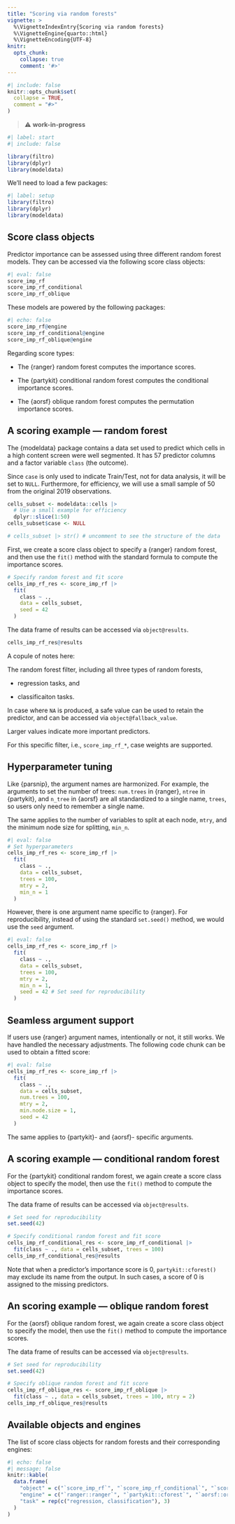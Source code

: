 ```yaml
---
title: "Scoring via random forests"
vignette: >
  %\VignetteIndexEntry{Scoring via random forests}
  %\VignetteEngine{quarto::html}
  %\VignetteEncoding{UTF-8}
knitr:
  opts_chunk:
    collapse: true
    comment: '#>'
---
```


```r
#| include: false
knitr::opts_chunk$set(
  collapse = TRUE,
  comment = "#>"
)
```

> ⚠️ **work-in-progress**

```r
#| label: start
#| include: false

library(filtro)
library(dplyr)
library(modeldata)
```

We'll need to load a few packages: 

```r
#| label: setup
library(filtro)
library(dplyr)
library(modeldata)
```

## Score class objects

Predictor importance can be assessed using three different random forest models. They can be accessed via the following score class objects:

```r
#| eval: false
score_imp_rf
score_imp_rf_conditional
score_imp_rf_oblique
```

These models are powered by the following packages:

```r
#| echo: false
score_imp_rf@engine
score_imp_rf_conditional@engine
score_imp_rf_oblique@engine
```

Regarding score types:

- The {ranger} random forest computes the importance scores.

- The {partykit} conditional random forest computes the conditional importance scores.

- The {aorsf} oblique random forest computes the permutation importance scores.

## A scoring example — random forest 

The {modeldata} package contains a data set used to predict which cells in a high content screen were well segmented. It has 57 predictor columns and a factor variable `class` (the outcome). 

Since `case` is only used to indicate Train/Test, not for data analysis, it will be set to `NULL`. Furthermore, for efficiency, we will use a small sample of 50 from the original 2019 observations.

```r
cells_subset <- modeldata::cells |> 
  # Use a small example for efficiency
  dplyr::slice(1:50)
cells_subset$case <- NULL

# cells_subset |> str() # uncomment to see the structure of the data
```

First, we create a score class object to specify a {ranger} random forest, and then use the `fit()` method with the standard formula to compute the importance scores.

```r
# Specify random forest and fit score
cells_imp_rf_res <- score_imp_rf |>
  fit(
    class ~ .,
    data = cells_subset, 
    seed = 42 
  )
```

The data frame of results can be accessed via `object@results`. 

```r
cells_imp_rf_res@results
```

A copule of notes here: 

The random forest filter, including all three types of random forests, 

- regression tasks, and

- classificaiton tasks.

In case where `NA` is produced, a safe value can be used to retain the predictor, and can be accessed via `object@fallback_value`. 

Larger values indicate more important predictors. 

For this specific filter, i.e., `score_imp_rf_*`, case weights are supported. 

## Hyperparameter tuning

Like {parsnip}, the argument names are harmonized. For example, the arguments to set the number of trees: `num.trees` in {ranger}, `ntree` in {partykit}, and `n_tree` in {aorsf} are all standardized to a single name, `trees`, so users only need to remember a single name. 

The same applies to the number of variables to split at each node, `mtry`, and the minimum node size for splitting, `min_n`.

```r
#| eval: false
# Set hyperparameters
cells_imp_rf_res <- score_imp_rf |>
  fit(
    class ~ .,
    data = cells_subset,     
    trees = 100, 
    mtry = 2,
    min_n = 1
  )
```

However, there is one argument name specific to {ranger}. For reproducibility, instead of using the standard `set.seed()` method, we would use the `seed` argument.

```r
#| eval: false
cells_imp_rf_res <- score_imp_rf |>
  fit(
    class ~ .,
    data = cells_subset,     
    trees = 100,
    mtry = 2,
    min_n = 1, 
    seed = 42 # Set seed for reproducibility
  )
```

## Seamless argument support

If users use {ranger} argument names, intentionally or not, it still works. We have handled the necessary adjustments. The following code chunk can be used to obtain a fitted score: 

```r
#| eval: false
cells_imp_rf_res <- score_imp_rf |>
  fit(
    class ~ .,
    data = cells_subset,     
    num.trees = 100,
    mtry = 2,
    min.node.size = 1, 
    seed = 42 
  )
```

The same applies to {partykit}- and {aorsf}- specific arguments. 

## A scoring example — conditional random forest 

For the {partykit} conditional random forest, we again create a score class object to specify the model, then use the `fit()` method to compute the importance scores.

The data frame of results can be accessed via `object@results`. 

```r
# Set seed for reproducibility
set.seed(42)

# Specify conditional random forest and fit score
cells_imp_rf_conditional_res <- score_imp_rf_conditional |>
  fit(class ~ ., data = cells_subset, trees = 100)
cells_imp_rf_conditional_res@results
```

Note that when a predictor’s importance score is 0, `partykit::cforest()` may exclude its name from the output. In such cases, a score of 0 is assigned to the missing predictors.

## An scoring example — oblique random forest 

For the {aorsf} oblique random forest, we again create a score class object to specify the model, then use the `fit()` method to compute the importance scores.

The data frame of results can be accessed via `object@results`. 

```r
# Set seed for reproducibility
set.seed(42)

# Specify oblique random forest and fit score
cells_imp_rf_oblique_res <- score_imp_rf_oblique |>
  fit(class ~ ., data = cells_subset, trees = 100, mtry = 2)
cells_imp_rf_oblique_res@results
```

## Available objects and engines

The list of score class objects for random forests and their corresponding engines:

```r
#| echo: false
#| message: false
knitr::kable(
  data.frame(
    "object" = c("`score_imp_rf`", "`score_imp_rf_conditional`", "`score_imp_rf_oblique`"),
    "engine" = c("`ranger::ranger`", "`partykit::cforest`", "`aorsf::orsf`"),
    "task" = rep(c("regression, classification"), 3)
  )
)

```

